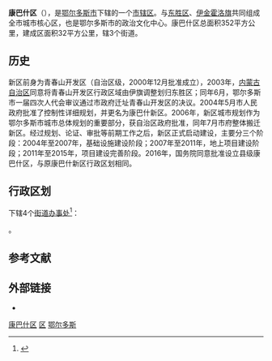 {{copyedit|time=2016-05-05T14:15:00+08:00}}
{{Infobox China County
| county = {{MongolUnicode|ᠬᠢᠶ᠎ᠠ<br>ᠪᠠᠭᠰᠢ<br>ᠳᠤᠭᠤᠷᠢᠭ}}<br>康巴什区
| usedname = 康巴什新区
| nameorigin = 
| Photo = Ordos.Kang Bashi daqiao.2.jpg
| Photoname = 康巴什大桥
| map =
| map_caption = 
| Pinyin =  Kāngbāshí Qū
| Belong = [[内蒙古自治区|内蒙古自治区]][[鄂尔多斯市|鄂尔多斯市]]
| Types = [[市辖区|市辖区]]
| admincode = 150603
| founded = 
| seat = 
| officerTitle = 
| officer = 
| officerTitle2 = 
| officer2 = 
| division = 4
| town = 
| township = 
| subdistrict = 4
| dialect = 
| post code = 017000
| phone code = 477
| coordinate = 
| area = 372.55平方千米
| area land = 
| area water = 
| census yr = 
| pop = 15.3万人
| density =  
| GDP = 
| GDP_as_of = 
| GDPPC = 
| carlicense = 蒙K
| web = www.kbs.gov.cn
| web_title = 康巴什之窗
}}
'''康巴什区'''（{{mong|m=ᠬᠢᠶ᠎ᠠ <br>ᠪᠠᠭᠰᠢ <br>ᠳᠤᠭᠤᠷᠢᠭ|PS=Hiyaa Bagx Tôôrig|P=Hia Bagx Torig}}），是[[鄂尔多斯市|鄂尔多斯市]]下辖的一个[[市辖区|市辖区]]。与[[东胜区|东胜区]]、[[伊金霍洛旗|伊金霍洛旗]]共同组成全市城市核心区，也是鄂尔多斯市的政治文化中心。康巴什区总面积352平方公里，建成区面积32平方公里，辖3个街道。

== 历史 ==
新区前身为青春山开发区（自治区级，2000年12月批准成立），2003年，[[内蒙古自治区|内蒙古自治区]]同意将青春山开发区行政区域由伊旗调整划归东胜区；同年6月，鄂尔多斯市一届四次人代会审议通过市政府迁址青春山开发区的决议。2004年5月市人民政府批准了控制性详细规划，并更名为康巴什新区。2006年，新区城市规划作为鄂尔多斯市城市总体规划的重要部分，获自治区政府批准，同年7月市府整体搬迁新区。经过规划、论证、审批等前期工作之后，新区正式启动建设，主要分三个阶段：2004年至2007年，基础设施建设阶段；2007年至2011年，地上项目建设阶段；2011年至2015年，项目建设完善阶段。2016年，国务院同意批准设立县级康巴什区，与原康巴什新区行政区划相同。

== 行政区划 ==
{{PAGENAMEBASE}}下辖4个[[街道办事处|街道办事处]]<ref>{{PRC admin/ref sgc|15/06/03}}</ref>：

{{PRC admin/children|15/06/03}}。

== 参考文献 ==
{{Wikisource|国务院关于同意内蒙古自治区调整鄂尔多斯市部分行政区划的批复}}
{{reflist}}

== 外部链接 ==
* {{Official website|http://www.kbs.gov.cn/|name=鄂尔多斯市康巴什区人民政府}}

{{康巴什区行政区划}}
{{鄂尔多斯市行政区划}}
{{内蒙古行政区划}}
{{中國新區}}

[[Category:康巴什区|]]
[[Category:鄂尔多斯县级行政区|区]]
[[Category:内蒙古市辖区|鄂尔多斯]]